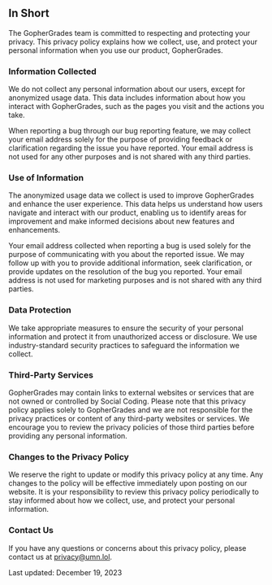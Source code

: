 ## In Short

The GopherGrades team is committed to respecting and protecting your privacy. This privacy policy explains how we
collect, use, and protect your personal information when you use our product, GopherGrades.

### Information Collected

We do not collect any personal information about our users, except for anonymized usage data. This data includes
information about how you interact with GopherGrades, such as the pages you visit and the actions you take.

When reporting a bug through our bug reporting feature, we may collect your email address solely for the purpose of
providing feedback or clarification regarding the issue you have reported. Your email address is not used for any other
purposes and is not shared with any third parties.

### Use of Information

The anonymized usage data we collect is used to improve GopherGrades and enhance the user experience. This data helps us
understand how users navigate and interact with our product, enabling us to identify areas for improvement and make
informed decisions about new features and enhancements.

Your email address collected when reporting a bug is used solely for the purpose of communicating with you about the
reported issue. We may follow up with you to provide additional information, seek clarification, or provide updates on
the resolution of the bug you reported. Your email address is not used for marketing purposes and is not shared with any
third parties.

### Data Protection

We take appropriate measures to ensure the security of your personal information and protect it from unauthorized access
or disclosure. We use industry-standard security practices to safeguard the information we collect.

### Third-Party Services

GopherGrades may contain links to external websites or services that are not owned or controlled by Social Coding.
Please note that this privacy policy applies solely to GopherGrades and we are not responsible for the privacy practices
or content of any third-party websites or services. We encourage you to review the privacy policies of those third
parties before providing any personal information.

### Changes to the Privacy Policy

We reserve the right to update or modify this privacy policy at any time. Any changes to the policy will be effective
immediately upon posting on our website. It is your responsibility to review this privacy policy periodically to stay
informed about how we collect, use, and protect your personal information.

### Contact Us

If you have any questions or concerns about this privacy policy, please contact us at privacy@umn.lol.

Last updated: December 19, 2023
